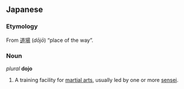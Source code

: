 {{also|dōjō}}
==Japanese==
{{wikipedia}}

===Etymology===
From {{etyl|ja}} [[道場]] (''dōjō'') “place of the way”.

===Noun===
''plural'' '''dojo''' 

# A training facility for [[martial art]]s, usually led by one or more [[sensei]].